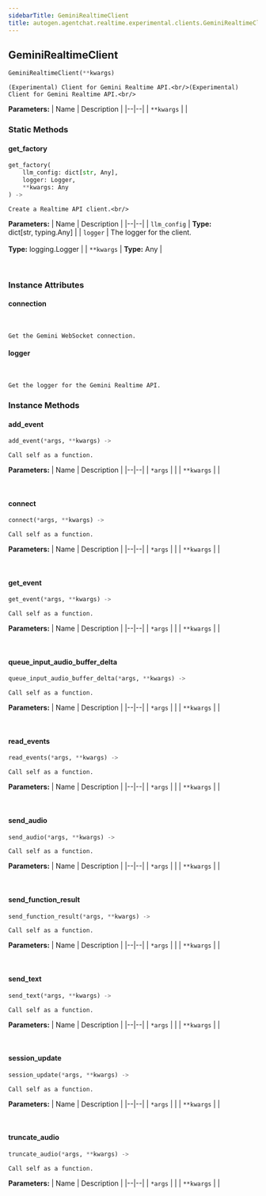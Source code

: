 ```yaml
---
sidebarTitle: GeminiRealtimeClient
title: autogen.agentchat.realtime.experimental.clients.GeminiRealtimeClient
---
```

<h2 id="autogen.agentchat.realtime.experimental.clients.GeminiRealtimeClient" class="doc doc-heading">
    <code class="doc-symbol doc-symbol-heading doc-symbol-class"></code>
    <span class="doc doc-object-name doc-class-name">GeminiRealtimeClient</span>
</h2>

```python
GeminiRealtimeClient(**kwargs)
```

    (Experimental) Client for Gemini Realtime API.<br/>(Experimental) Client for Gemini Realtime API.<br/>

<b>Parameters:</b>
| Name | Description |
|--|--|
| `**kwargs` |  |

### Static Methods

<code class="doc-symbol doc-symbol-heading doc-symbol-method"></code>
#### get_factory

```python
get_factory(
    llm_config: dict[str, Any],
    logger: Logger,
    **kwargs: Any
) -> 
```

    Create a Realtime API client.<br/>

<b>Parameters:</b>
| Name | Description |
|--|--|
| `llm_config` | **Type:** dict[str, typing.Any] |
| `logger` | The logger for the client.<br/><br/>**Type:** logging.Logger |
| `**kwargs` | **Type:** Any |

<br />

### Instance Attributes

<code class="doc-symbol doc-symbol-heading doc-symbol-attribute"></code>
#### connection
<br />

    Get the Gemini WebSocket connection.

<code class="doc-symbol doc-symbol-heading doc-symbol-attribute"></code>
#### logger
<br />

    Get the logger for the Gemini Realtime API.

### Instance Methods

<code class="doc-symbol doc-symbol-heading doc-symbol-method"></code>
#### add_event

```python
add_event(*args, **kwargs) -> 
```

    Call self as a function.

<b>Parameters:</b>
| Name | Description |
|--|--|
| `*args` |  |
| `**kwargs` |  |

<br />

<code class="doc-symbol doc-symbol-heading doc-symbol-method"></code>
#### connect

```python
connect(*args, **kwargs) -> 
```

    Call self as a function.

<b>Parameters:</b>
| Name | Description |
|--|--|
| `*args` |  |
| `**kwargs` |  |

<br />

<code class="doc-symbol doc-symbol-heading doc-symbol-method"></code>
#### get_event

```python
get_event(*args, **kwargs) -> 
```

    Call self as a function.

<b>Parameters:</b>
| Name | Description |
|--|--|
| `*args` |  |
| `**kwargs` |  |

<br />

<code class="doc-symbol doc-symbol-heading doc-symbol-method"></code>
#### queue_input_audio_buffer_delta

```python
queue_input_audio_buffer_delta(*args, **kwargs) -> 
```

    Call self as a function.

<b>Parameters:</b>
| Name | Description |
|--|--|
| `*args` |  |
| `**kwargs` |  |

<br />

<code class="doc-symbol doc-symbol-heading doc-symbol-method"></code>
#### read_events

```python
read_events(*args, **kwargs) -> 
```

    Call self as a function.

<b>Parameters:</b>
| Name | Description |
|--|--|
| `*args` |  |
| `**kwargs` |  |

<br />

<code class="doc-symbol doc-symbol-heading doc-symbol-method"></code>
#### send_audio

```python
send_audio(*args, **kwargs) -> 
```

    Call self as a function.

<b>Parameters:</b>
| Name | Description |
|--|--|
| `*args` |  |
| `**kwargs` |  |

<br />

<code class="doc-symbol doc-symbol-heading doc-symbol-method"></code>
#### send_function_result

```python
send_function_result(*args, **kwargs) -> 
```

    Call self as a function.

<b>Parameters:</b>
| Name | Description |
|--|--|
| `*args` |  |
| `**kwargs` |  |

<br />

<code class="doc-symbol doc-symbol-heading doc-symbol-method"></code>
#### send_text

```python
send_text(*args, **kwargs) -> 
```

    Call self as a function.

<b>Parameters:</b>
| Name | Description |
|--|--|
| `*args` |  |
| `**kwargs` |  |

<br />

<code class="doc-symbol doc-symbol-heading doc-symbol-method"></code>
#### session_update

```python
session_update(*args, **kwargs) -> 
```

    Call self as a function.

<b>Parameters:</b>
| Name | Description |
|--|--|
| `*args` |  |
| `**kwargs` |  |

<br />

<code class="doc-symbol doc-symbol-heading doc-symbol-method"></code>
#### truncate_audio

```python
truncate_audio(*args, **kwargs) -> 
```

    Call self as a function.

<b>Parameters:</b>
| Name | Description |
|--|--|
| `*args` |  |
| `**kwargs` |  |

<br />
